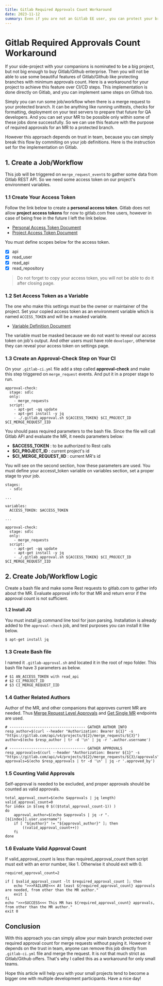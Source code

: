 ```yaml
---
title: Gitlab Required Approvals Count Workaround
date: 2023-11-12
summary: Even if you are not an Gitlab EE user, you can protect your branches with approval count requirement on your small private projects with your companions.
---
```


# Gitlab Required Approvals Count Workaround

If your side-project with your companions is nominated to be a big project, but not big enough to buy Gitlab/Github enterprise.
Then you will not be able to use some beautiful features of Gitlab/Github like protecting branches with minimum approvals count.
Here is a workaround for your project to achieve this feature over CI/CD steps.
This implementation is done directly on Gitlab, and you can implement same steps on Github too.

Simply you can run some job/workflow when there is a merge request to your protected branch.
It can be anything like running unittests, checks for formatting, deployment on your test servers to prepare that future for QA developers.
And you can set your MR to be possible only within some of these jobs done successfully.
So we can use this feature with the purpose of required approvals for an MR to a protected branch.

However this approach depends on trust in team, because you can simply break this flow by commiting on your job definitions.
Here is the instruction set for the implementation on Gitlab.

## 1. Create a Job/Workflow
This job will be triggered on `merge_request_event`s to gather some data from Gitlab REST API.
So we need some access token on our project's environment variables.

### 1.1 Create Your Access Token
Follow the link below to create a **personal access token**.
Gitlab does not allow **project access tokens** for now to gitlab.com free users,
however in case of being free in the future I left the link below.

- [Personal Access Token Document](https://docs.gitlab.com/ee/user/profile/personal_access_tokens.html#create-a-personal-access-token)
- [Project Access Token Document](https://docs.gitlab.com/ee/user/project/settings/project_access_tokens.html#create-a-project-access-token)

You must define scopes below for the access token.
- [x] api
- [x] read_user
- [x] read_api
- [x] read_repository

> Do not forget to copy your access token, you will not be able to do it after closing page.

### 1.2 Set Access Token as a Variable
The one who make this settings must be the owner or maintainer of the project.
Set your copied access token as an environment variable which is named `ACCESS_TOKEN` and will be a masked variable.

- [Variable Definition Document](https://docs.gitlab.com/ee/ci/variables/#for-a-project)

The variable must be masked because we do not want to reveal our access token on job's output.
And other users must have role `developer`, otherwise they can reveal your access token on settings page.


### 1.3 Create an Approval-Check Step on Your CI
On your `.gitlab-ci.yml` file add a step called **approval-check** and make this step triggered on `merge_request` events.
And put it in a proper stage to run.
```
approval-check:
  stage: sdlc
  only:
    - merge_requests
  script:
    - apt-get -qq update
    - apt-get install -y jq
    - ./.gitlab_approval.sh ${ACCESS_TOKEN} $CI_PROJECT_ID $CI_MERGE_REQUEST_IID
```
You should pass required parameters to the bash file.
Since the file will call Gitlab API and evaluate the MR, it needs parameters below:
- **$ACCESS_TOKEN** : to be authorized to Rest calls
- **$CI_PROJECT_ID** : current project's id
- **$CI_MERGE_REQUEST_IID** : current MR's id

You will see on the second section, how these parameters are used.
You must define your accesst_token variable on variables section, set a proper stage to your job.

```
stages:
  - sdlc

...

variables:
  ACCESS_TOKEN: $ACCESS_TOKEN

...

approval-check:
  stage: sdlc
  only:
    - merge_requests
  script:
    - apt-get -qq update
    - apt-get install -y jq
    - ./.gitlab_approval.sh ${ACCESS_TOKEN} $CI_PROJECT_ID $CI_MERGE_REQUEST_IID

```


## 2. Create Job/Workflow Logic
Create a bash file and make some Rest requests to gitlab.com to gather info about the MR.
Evaluate approval info for that MR and return error if the approval count is not sufficient.

#### 1.2 Install JQ
You must install [jq](https://jqlang.github.io/jq/) command line tool for json parsing.
Installation is already added to the `approval-check` job, and test purposes you can install it like below.

```
$ apt-get install jq
```

### 1.3 Create Bash file
I named it `.gitlab-approval.sh` and located it in the root of repo folder.
This bash file have 3 parameters as below.
```
# $1 AN_ACCESS_TOKEN with read_api
# $2 CI_PROJECT_ID
# $3 CI_MERGE_REQUEST_IID
```

### 1.4 Gather Related Authors
Author of the MR, and other companions that approves current MR are needed.
Thus [Merge Request Level Approvals](https://docs.gitlab.com/ee/api/merge_request_approvals.html#merge-request-level-mr-approvals) and [Get Single MR](https://docs.gitlab.com/ee/api/merge_requests.html#get-single-mr) endpoints are used.

```
# ----------------------------------- GATHER AUTHOR INFO
resp_author=$(curl --header "Authorization: Bearer ${1}" -s "https://gitlab.com/api/v4/projects/${2}/merge_requests/${3}")
author=$(echo $resp_author | tr -d '\n' | jq -r '.author.username')

# ----------------------------------- GATHER APPROVALS
resp_approvals=$(curl --header "Authorization: Bearer ${1}" -s "https://gitlab.com/api/v4/projects/${2}/merge_requests/${3}/approvals")
approvals=$(echo $resp_approvals | tr -d '\n' | jq -r '.approved_by')

```

### 1.5 Counting Valid Approvals
Self-approval is needed to be excluded, and proper approvals should be counted as valid approvals.

```
total_approval_count=$(echo $approvals | jq length)
valid_approval_count=0
for index in $(seq 0 $(($total_approval_count-1)) )
do
    approval_author=$(echo $approvals | jq -r ".[${index}].user.username")
    if [ "${author}" != "${approval_author}" ]; then
        ((valid_approval_count++))
    fi
done
```

### 1.6 Evaluate Valid Approval Count
If valid_approval_count is less than required_approval_count then script must exit with an error number, like 1.
Otherwise it should exit with 0.

```
required_approval_count=2

if [ $valid_approval_count -lt $required_approval_count ]; then
    echo ">>>FAILURE<<< At least ${required_approval_count} approvals are needed, from other than the MR author."
    exit 1
fi
echo ">>>SUCCESS<<< This MR has ${required_approval_count} approvals, from other than the MR author."
exit 0
```

## Conclusion
With this approach you can simply allow your main branch protected over required approval count for merge requests without paying it.
However it depends on the trust in team, anyone can remove this job directly from `.gitlab-ci.yml` file and merge the request.
It is not that much strict as Gitlab/Github offers. That's why I called this as a workaround for only small teams.

Hope this article will help you with your small projects tend to become a bigger one with multiple development participants.
Have a nice day!